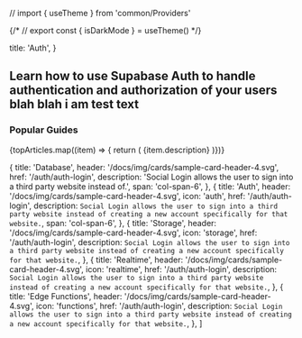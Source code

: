 // import { useTheme } from 'common/Providers'

{/* // export const { isDarkMode } = useTheme() */}

  title: 'Auth',
}

## Learn how to use Supabase Auth to handle authentication and authorization of your users blah blah i am test text

### Popular Guides

<div className="grid grid-cols-12 gap-6 not-prose">
  {topArticles.map((item) => {
    return (
      <Link
        href={`/new/${item.href}`}
        key={item.title}
        passHref
      >
        <a className={item.span ?? 'col-span-4'}>
          <GlassPanel
            title="Social Login"
            header="/docs/img/cards/sample-card-header-4.svg"
            span="col-span-6"
            background={false}
            //* isDarkMode={isDarkMode}
          >
            {item.description}
          </GlassPanel>
        </a>
      </Link>
    )})}

</div>

  {
    title: 'Database',
    header: '/docs/img/cards/sample-card-header-4.svg',
    href: '/auth/auth-login',
    description: 'Social Login allows the user to sign into a third party website instead of.',
    span: 'col-span-6',
  },
  {
    title: 'Auth',
    header: '/docs/img/cards/sample-card-header-4.svg',
    icon: 'auth',
    href: '/auth/auth-login',
    description: `
Social Login allows the user to sign into a third party website instead of creating a new account specifically for that website.
  `,
    span: 'col-span-6',
  },
  {
    title: 'Storage',
    header: '/docs/img/cards/sample-card-header-4.svg',
    icon: 'storage',
    href: '/auth/auth-login',
    description: `
Social Login allows the user to sign into a third party website instead of creating a new account specifically for that website.
  `,
  },
  {
    title: 'Realtime',
    header: '/docs/img/cards/sample-card-header-4.svg',
    icon: 'realtime',
    href: '/auth/auth-login',
    description: `
Social Login allows the user to sign into a third party website instead of creating a new account specifically for that website.
  `,
  },
  {
    title: 'Edge Functions',
    header: '/docs/img/cards/sample-card-header-4.svg',
    icon: 'functions',
    href: '/auth/auth-login',
    description: `
Social Login allows the user to sign into a third party website instead of creating a new account specifically for that website.
  `,
  },
]


